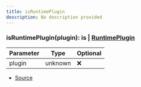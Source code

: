 ```yaml
---
title: isRuntimePlugin
description: No description provided
---
```



### isRuntimePlugin(plugin):  is | [RuntimePlugin](/docs/api-reference/classes/RuntimePlugin)

| Parameter | Type | Optional |
| ----------- | ----------- | ----------- |
| plugin | unknown | ❌ |


- [Source](https://github.com/underctrl-io/commandkit/blob/83ef44f10b86e30835e8636786e5222cac412af9/packages/commandkit/src/plugins/RuntimePlugin.ts#L195)